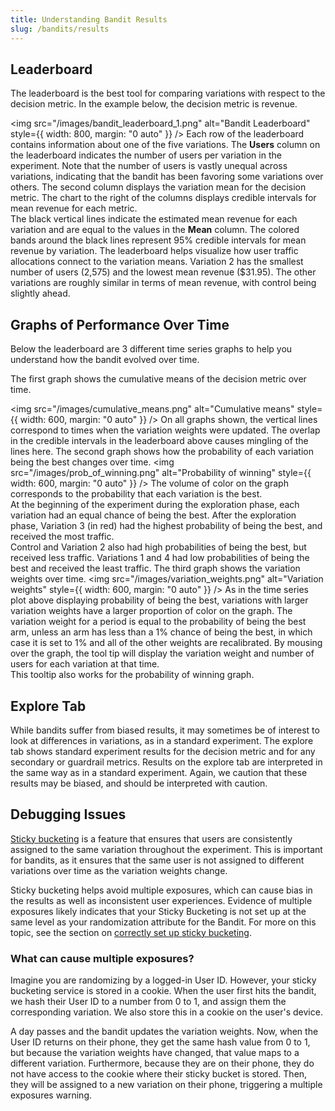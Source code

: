 ```yaml
---
title: Understanding Bandit Results 
slug: /bandits/results
---
```


## Leaderboard

The leaderboard is the best tool for comparing variations with respect to the decision metric.
In the example below, the decision metric is revenue.

<img
  src="/images/bandit_leaderboard_1.png"
  alt="Bandit Leaderboard"
  style={{ width: 800, margin: "0 auto" }}
/>
Each row of the leaderboard contains information about one of the five variations. 
The **Users** column on the leaderboard indicates the number of users per variation in the experiment. 
Note that the number of users is vastly unequal across variations, indicating that the bandit has been favoring some variations over others.
The second column displays the variation mean for the decision metric.
The chart to the right of the columns displays credible intervals for mean revenue for each metric.  
The black vertical lines indicate the estimated mean revenue for each variation and are equal to the values in the **Mean** column.
The colored bands around the black lines represent 95% credible intervals for mean revenue by variation.
The leaderboard helps visualize how user traffic allocations connect to the variation means. 
Variation 2 has the smallest number of users (2,575) and the lowest mean revenue (\$31.95).
The other variations are roughly similar in terms of mean revenue, with control being slightly ahead.

## Graphs of Performance Over Time

Below the leaderboard are 3 different time series graphs to help you understand how the bandit evolved over time.

The first graph shows the cumulative means of the decision metric over time.

<img
  src="/images/cumulative_means.png"
  alt="Cumulative means"
  style={{ width: 600, margin: "0 auto" }}
/>
On all graphs shown, the vertical lines correspond to times when the variation weights were updated.
The overlap in the credible intervals in the leaderboard above causes mingling of the lines here. 
The second graph shows how the probability of each variation being the best changes over time.
<img
  src="/images/prob_of_winning.png"
  alt="Probability of winning"
  style={{ width: 600, margin: "0 auto" }}
/>
The volume of color on the graph corresponds to the probability that each variation is the best.    
At the beginning of the experiment during the exploration phase, each variation had an equal chance of being the best.
After the exploration phase, Variation 3 (in red) had the highest probability of being the best, and received the most traffic.  
Control and Variation 2 also had high probabilities of being the best, but received less traffic.
Variations 1 and 4 had low probabilities of being the best and received the least traffic.
The third graph shows the variation weights over time. 
<img
  src="/images/variation_weights.png"
  alt="Variation weights"
  style={{ width: 600, margin: "0 auto" }}
/>
As in the time series plot above displaying probability of being the best, variations with larger variation weights have a larger proportion of color on the graph. 
The variation weight for a period is equal to the probability of being the best arm, unless an arm has less than a 1% chance of being the best, in which case it is set to 1% and all of the other weights are recalibrated.
By mousing over the graph, the tool tip will display the variation weight and number of users for each variation at that time.  
This tooltip also works for the probability of winning graph.

## Explore Tab

While bandits suffer from biased results, it may sometimes be of interest to look at differences in variations, as in a standard experiment.
The explore tab shows standard experiment results for the decision metric and for any secondary or guardrail metrics.
Results on the explore tab are interpreted in the same way as in a standard experiment.
Again, we caution that these results may be biased, and should be interpreted with caution.

## Debugging Issues

[Sticky bucketing](/app/sticky-bucketing) is a feature that ensures that users are consistently assigned to the same variation throughout the experiment.
This is important for bandits, as it ensures that the same user is not assigned to different variations over time as the variation weights change.

Sticky bucketing helps avoid multiple exposures, which can cause bias in the results as well as inconsistent user experiences. Evidence of multiple exposures likely indicates that your Sticky Bucketing is not set up at the same level as your randomization attribute for the Bandit. For more on this topic, see the section on [correctly set up sticky bucketing](/bandits/config#prerequisite-sticky-bucketing).

### What can cause multiple exposures?

Imagine you are randomizing by a logged-in User ID. However, your sticky bucketing service is stored in a cookie. When the user first hits the bandit, we hash their User ID to a number from 0 to 1, and assign them the corresponding variation. We also store this in a cookie on the user's device.

A day passes and the bandit updates the variation weights. Now, when the User ID returns on their phone, they get the same hash value from 0 to 1, but because the variation weights have changed, that value maps to a different variation. Furthermore, because they are on their phone, they do not have access to the cookie where their sticky bucket is stored. Then, they will be assigned to a new variation on their phone, triggering a multiple exposures warning.

